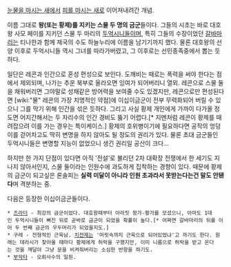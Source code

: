 [[눈물을 마시는 새]]에서 [[피를 마시는 새]]로 이어져내려간 개념.

이름 그대로 '''왕(또는 황제)를 지키는 스물 두 명의 금군'''들이다. 그들의 시초는 바로 대호왕 사모 페이를 지키던 스물 두 마리의 [[두억시니]]들이며, 특히 그들의 수장이었던 [[갈바마리]]는 티나한과 함께 제국의 수도 하늘누리에 이름을 남기기까지 했다. 물론 대호왕의 선양 이후로 두억시니들 역시 그녀를 따라가버렸고, 그 이후로는 선민종족중에서 뽑는 듯 하다.

일단은 레콘과 인간으로 혼성 편성으로 보인다. 도깨비는 때로는 폭력을 써야 한다는 점에서 제외되며, 나가는 추운 북부로 올라오면 잉여가 되어버리니 열외. 레콘으로 스물 둘을 채워버리면 그야말로 성채같은 방어력을 보여줄 수도 있겠지만, 레콘으로만 편성된다면 [wiki:"물" 레콘의 가장 치명적인 약점]에 이십이금군이 전부 무력화되어 버릴 수 있으니 그를 막기 위해 인간을 섞은 듯하다. 그리고 사실 황제 개인에게 가까이 다가올 정도면 어지간해서는 두 자리수의 인간 경비도 뚫기 어렵다.[* 지멘처럼 레콘이 황제를 때려잡으려 이를 가는 경우는 특이케이스.] 황제의 호위병이기에 필요하다면 공작의 엉덩이를 걷어차고도 딱히 변명을 하지 않아도 될 정도의 권리가 있다. 물론 초대 금군들인 두억시니들은 변명할 지능이 없었으니 생긴 권리일 공산이 크다...

하지만 한 가지 단점이 있다면 아직 '전설'로 불리던 2차 대확장 전쟁에서 한 세기도 지나지 않아서인지, 스물 둘이라는 인원수에 과도하게 집착하는 경향이 있다. 때문에 황제의 금군이 되고싶은 론솔피는 '''실력 미달이 아니라 인원 초과라서 못받는다는건 말도 안됀다'''며 격분하는 중.

다음은 등장한 이십이금군들이다.
 * [[즈라더]] - 최강의 금군이었다. 대호왕때부터 아라짓 왕가-황가를 모셨으니, 아마도 1대인 두억시니들이 빠진 뒤로 곧바로 금군이 되었을 확률이 높다.[* 어쩌면 갈바마리의 뒤를 이어 두 번째 금군의 우두머리가 되었을지도.]
 * 구레 - 전형적인 근육남. [[치전제]]는 '머릿속까지 근육으로 되어있었냐'고 까기도 한다. 원래는 데라시가 찾아올 때마다 황제에게 허락을 구했지만, 이미 니름으로 허락을 받고 온다는 것을 깨달아 그냥 문을 비켜줘버리는 소심한 반항을 하기도.
 * [[부악타]] - 오뢰사수의 일원.
